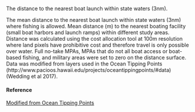 The distance to the nearest boat launch within state waters (3nm).

The mean distance to the nearest boat launch within state waters (3nm) where fishing is allowed. Mean distance (m) to the nearest boating facility (small boat harbors and launch ramps) within different study areas. Distance was calculated using the cost allocation tool at 100m resolution where land pixels have prohibitive cost and therefore travel is only possible over water. Full no-take MPAs, MPAs that do not all boat access or boat-based fishing, and military areas were set to zero on the distance surface. Data was modified from layers used in the Ocean Tipping Points (http://www.pacioos.hawaii.edu/projects/oceantippingpoints/#data) (Wedding et al 2017).

#### Reference

[Modified from Ocean Tipping Points](http://www.pacioos.hawaii.edu/projects/oceantippingpoints/#data)